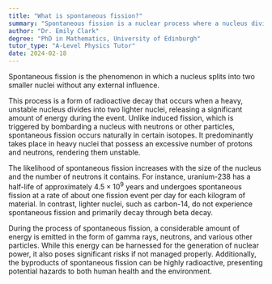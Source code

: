 ```yaml
---
title: "What is spontaneous fission?"
summary: "Spontaneous fission is a nuclear process where a nucleus divides into two smaller nuclei independently, without any external influence or stimulation."
author: "Dr. Emily Clark"
degree: "PhD in Mathematics, University of Edinburgh"
tutor_type: "A-Level Physics Tutor"
date: 2024-02-18
---
```


Spontaneous fission is the phenomenon in which a nucleus splits into two smaller nuclei without any external influence.

This process is a form of radioactive decay that occurs when a heavy, unstable nucleus divides into two lighter nuclei, releasing a significant amount of energy during the event. Unlike induced fission, which is triggered by bombarding a nucleus with neutrons or other particles, spontaneous fission occurs naturally in certain isotopes. It predominantly takes place in heavy nuclei that possess an excessive number of protons and neutrons, rendering them unstable.

The likelihood of spontaneous fission increases with the size of the nucleus and the number of neutrons it contains. For instance, uranium-238 has a half-life of approximately $4.5 \times 10^9$ years and undergoes spontaneous fission at a rate of about one fission event per day for each kilogram of material. In contrast, lighter nuclei, such as carbon-14, do not experience spontaneous fission and primarily decay through beta decay.

During the process of spontaneous fission, a considerable amount of energy is emitted in the form of gamma rays, neutrons, and various other particles. While this energy can be harnessed for the generation of nuclear power, it also poses significant risks if not managed properly. Additionally, the byproducts of spontaneous fission can be highly radioactive, presenting potential hazards to both human health and the environment.
    